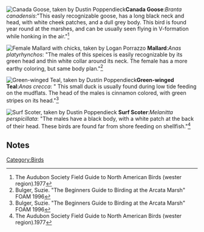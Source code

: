 
[[Image:Canadagoose.jpg|thumb|left|Canada Goose, taken by Dustin Poppendieck]]'''Canada Goose''':''Branta canadensis'':"This easly recognizable goose, has a long black neck and head, with white cheek patches, and a dull grey body. This bird is found year round at the marshes, and can be usually seen flying in V-formation while honking in the air."<ref>The Audubon Society Field Guide to North American Birds (wester region).1977</ref>





[[Image:Ducks.JPG|thumb|left|Female Mallard with chicks, taken by Logan Porrazzo]]
'''Mallard''':''Anas platyrhynchos'': "The males of this speices is easily recognizable by its green head and thin white collar around its neck. The female has a more earthy coloring, but same body plan."<ref>Bulger, Suzie. "The Beginners Guide to Birding at the Arcata Marsh" FOAM 1996</ref>



[[Image:Green-wingedteal.jpg|thumb|left|Green-winged Teal, taken by Dustin Poppendieck]]'''Green-winged Teal''':''Anas crecca'': " This small duck is usually found during low tide feeding on the mudflats. The head of the males is cinnamon colored, with green stripes on its head."<ref>Bulger, Suzie. "The Beginners Guide to Birding at the Arcata Marsh" FOAM 1996</ref>







[[Image:Surfscoter.jpg|thumb|left|Surf Scoter, taken by Dustin Poppendieck]]
'''Surf Scoter''':''Melanitta perspicillata'': "The males have a black body, with a white patch at the back of their head. These birds are found far from shore feeding on shellfish."<ref>The Audubon Society Field Guide to North American Birds (wester region).1977</ref>




























== Notes ==
<references/>
[[Category:Birds]]